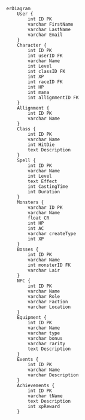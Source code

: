 ```.mermaid
erDiagram
    User {
        int ID PK
        varchar FirstName
        varchar LastName
        varchar Email
    }
    Character {
        int ID PK
        int userID FK
        varchar Name
        int Level
        int classID FK
        int XP
        int raceID FK
        int HP
        int mana
        int allignmentID FK
    }
    Allignment {
        int ID PK
        varchar Name  
    }
    Class {
        int ID PK
        varchar Name
        int HitDie
        text Description
    }
    Spell {
        int ID PK
        varchar Name
        int Level
        text Effect
        int CastingTime
        int Duration
    }
    Monsters {
        varchar ID PK
        varchar Name
        float CR
        int HP
        int AC
        varchar createType
        int XP
    }
    Bosses {
        int ID PK
        varchar Name
        int monsterID FK
        varchar Lair
    }
    NPC {
        int ID PK
        varchar Name
        varchar Role
        varchar Faction
        varchar Location
    }
    Equipment {
        int ID PK
        varchar Name
        varchar type
        varchar bonus
        varchar rarity
        text Description
    }
    Events {
        int ID PK
        varchar Name
        varchar Description
    }
    Achievements {
        int ID PK
        varchar tName
        text Description
        int xpReward
    }
```
